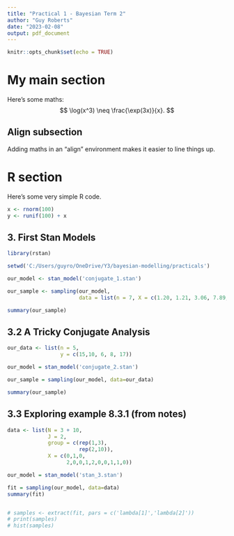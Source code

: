```yaml
---
title: "Practical 1 - Bayesian Term 2"
author: "Guy Roberts"
date: "2023-02-08"
output: pdf_document
---
```


```r
knitr::opts_chunk$set(echo = TRUE)
```

# My main section

Here's some maths:
$$
\log(x^3) \neq \frac{\exp(3x)}{x}.
$$

## Align subsection

Adding maths in an "align" environment makes it easier to line things up.
\begin{align*}
\mu &\sim \text{N}(0,1),\\
X_i|\mu &\sim \text{N}(\mu,1), ~~~i=1,\dots,n. 
\end{align*}

# R section

Here's some very simple R code.
```r
x <- rnorm(100)
y <- runif(100) + x
```

## 3. First Stan Models

```r
library(rstan)

setwd('C:/Users/guyro/OneDrive/Y3/bayesian-modelling/practicals')

our_model <- stan_model('conjugate_1.stan')

our_sample <- sampling(our_model,
                       data = list(n = 7, X = c(1.20, 1.21, 3.06, 7.89, 5.67, 6.10, 3.90)))

summary(our_sample)


```


## 3.2 A Tricky Conjugate Analysis

```r
our_data <- list(n = 5,
                 y = c(15,10, 6, 8, 17))

our_model = stan_model('conjugate_2.stan')

our_sample = sampling(our_model, data=our_data)

summary(our_sample)
```

## 3.3 Exploring example 8.3.1 (from notes)

```r
data <- list(N = 3 + 10,
             J = 2,
             group = c(rep(1,3),
                       rep(2,10)),
             X = c(0,1,0,
                   2,0,0,1,2,0,0,1,1,0))

our_model = stan_model('stan_3.stan')

fit = sampling(our_model, data=data)
summary(fit)


# samples <- extract(fit, pars = c('lambda[1]','lambda[2]'))
# print(samples)
# hist(samples)
```

